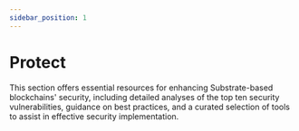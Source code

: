 ```yaml
---
sidebar_position: 1
---
```



# Protect

This section offers essential resources for enhancing Substrate-based blockchains' security, including detailed analyses of the top ten security vulnerabilities, guidance on best practices, and a curated selection of tools to assist in effective security implementation. 


<DocCardList />